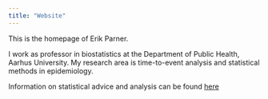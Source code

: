 ```yaml
---
title: "Website"
---
```


This is the homepage of Erik Parner.

I work as professor in biostatistics at the Department of Public Health, Aarhus University. My research area is time-to-event analysis and statistical methods in epidemiology.

Information on statistical advice and analysis can be found  [here](https://erikparner.github.io/Saralyst/)
